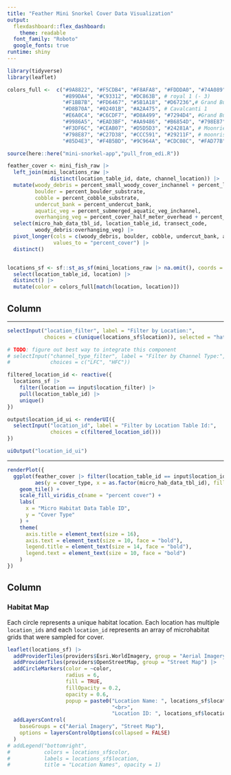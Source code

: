 ```yaml
---
title: "Feather Mini Snorkel Cover Data Visualization"
output: 
  flexdashboard::flex_dashboard:
    theme: readable
  font_family: "Roboto"
  google_fonts: true
runtime: shiny
---
```


```r
library(tidyverse)
library(leaflet)

colors_full <-  c("#9A8822", "#F5CDB4", "#F8AFA8", "#FDDDA0", "#74A089", #Royal 2
                  "#899DA4", "#C93312", "#DC863B", # royal 1 (- 3)
                  "#F1BB7B", "#FD6467", "#5B1A18", "#D67236",# Grand Budapest 1 (-4)
                  "#D8B70A", "#02401B", "#A2A475", # Cavalcanti 1
                  "#E6A0C4", "#C6CDF7", "#D8A499", "#7294D4", #Grand Budapest 2
                  "#9986A5", "#EAD3BF", "#AA9486", "#B6854D", "#798E87", # Isle of dogs 2 altered slightly
                  "#F3DF6C", "#CEAB07", "#D5D5D3", "#24281A", # Moonriese 1, 
                  "#798E87", "#C27D38", "#CCC591", "#29211F", # moonrise 2
                  "#85D4E3", "#F4B5BD", "#9C964A", "#CDC08C", "#FAD77B" ) # moonrise 3 

source(here::here("mini-snorkel-app","pull_from_edi.R"))

feather_cover <- mini_fish_raw |> 
  left_join(mini_locations_raw |> 
              distinct(location_table_id, date, channel_location)) |> 
  mutate(woody_debris = percent_small_woody_cover_inchannel + percent_large_woody_cover_inchannel,
         boulder = percent_boulder_substrate,
         cobble = percent_cobble_substrate, 
         undercut_bank = percent_undercut_bank, 
         aquatic_veg = percent_submerged_aquatic_veg_inchannel, 
         overhanging_veg = percent_cover_half_meter_overhead + percent_cover_more_than_half_meter_overhead) |> 
  select(micro_hab_data_tbl_id, location_table_id, transect_code,
         woody_debris:overhanging_veg) |>
  pivot_longer(cols = c(woody_debris, boulder, cobble, undercut_bank, aquatic_veg, overhanging_veg), names_to = "cover_type", 
               values_to = "percent_cover") |>  
  distinct() 


locations_sf <- sf::st_as_sf(mini_locations_raw |> na.omit(), coords = c('longitude', 'latitude')) |> 
  select(location_table_id, location) |> 
  distinct() |> 
  mutate(color = colors_full[match(location, location)])


```

## Column {data-width="500"}

------------------------------------------------------------------------

```r
selectInput("location_filter", label = "Filter by Location:",
            choices = c(unique(locations_sf$location)), selected = "hatchery ditch")

# TODO: figure out best way to integrate this component 
# selectInput("channel_type_filter", label = "Filter by Channel Type:",
#             choices = c("LFC", "HFC"))

```

```r
filtered_location_id <- reactive({
  locations_sf |>
    filter(location == input$location_filter) |>
    pull(location_table_id) |> 
    unique()
})
```

```r
output$location_id_ui <- renderUI({
  selectInput("location_id", label = "Filter by Location Table Id:",
              choices = c(filtered_location_id()))
})
```


```r

uiOutput("location_id_ui")
```

***



```r
renderPlot({
  ggplot(feather_cover |> filter(location_table_id == input$location_id),
         aes(y = cover_type, x = as.factor(micro_hab_data_tbl_id), fill = percent_cover)) + 
    geom_tile() + 
    scale_fill_viridis_c(name = "percent cover") +
    labs(
      x = "Micro Habitat Data Table ID",   
      y = "Cover Type"                     
    ) +
    theme(
      axis.title = element_text(size = 16),
      axis.text = element_text(size = 10, face = "bold"),
      legend.title = element_text(size = 14, face = "bold"),
      legend.text = element_text(size = 10, face = "bold")
    )
})
```

## Column {data-width="490"}

### Habitat Map

Each circle represents a unique habitat location. Each location has multiple `location_ids` and each `location_id` represents an array of microhabitat grids that were sampled for cover. 

```r
leaflet(locations_sf) |> 
  addProviderTiles(providers$Esri.WorldImagery, group = "Aerial Imagery") |> 
  addProviderTiles(providers$OpenStreetMap, group = "Street Map") |> 
  addCircleMarkers(color = ~color,
                   radius = 6,
                   fill = TRUE, 
                   fillOpacity = 0.2,
                   opacity = 0.6,
                   popup = paste0("Location Name: ", locations_sf$location, 
                                  "<br>",
                                  "Location ID: ", locations_sf$location_table_id)) |> 
  addLayersControl(
    baseGroups = c("Aerial Imagery", "Street Map"),
    options = layersControlOptions(collapsed = FALSE)
  )
# addLegend("bottomright", 
#           colors = locations_sf$color, 
#           labels = locations_sf$location,
#           title = "Location Names", opacity = 1)

```
